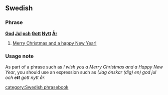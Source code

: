==Swedish==
===Phrase===
'''[[god|God]] [[jul|Jul]] [[och]] [[gott|Gott]] [[nytt|Nytt]] [[år|År]]''' 

#[[Merry Christmas and a happy New Year!]]

===Usage note===
As part of a phrase such as ''I wish you a Merry Christmas and a Happy New Year'', you should use an expression such as ''(Jag önskar (dig) en) god jul och '''ett''' gott nytt år''.

[[category:Swedish phrasebook]]